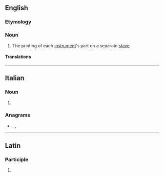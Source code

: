 ==English==

===Etymology===
{{etyl|it|en}}

===Noun===
{{en-noun|-}}

# {{lb|en|music}} The printing of each [[instrument]]'s part on a separate [[stave]]

====Translations====
{{trans-see|score (music)|score}}

----

==Italian==

===Noun===
{{head|it|noun plural form|g=f}}

# {{plural of|partitura|lang=it}}

===Anagrams===
* {{l|it|pitturare}}, {{l|it|pitturerà}}, {{l|it|reputarti}}

----

==Latin==

===Participle===
{{la-part-form|partītūre}}

# {{inflection of|partītūrus||voc|m|s|lang=la}}